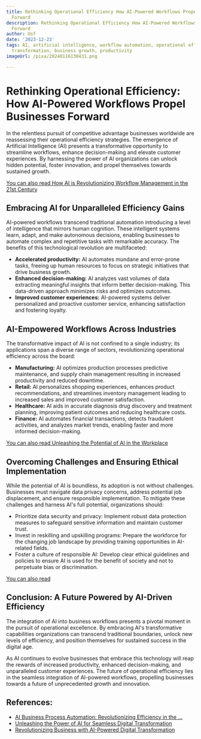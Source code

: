 ```yaml
---
title: Rethinking Operational Efficiency How AI-Powered Workflows Propel Businesses
  Forward
description: Rethinking Operational Efficiency How AI-Powered Workflows Propel Businesses
  Forward
author: Usf
date: '2023-12-23'
tags: AI, artificial intelligence, workflow automation, operational efficiency, digital
  transformation, business growth, productivity
imageUrl: /pixa/20240116130431.png

---
```

# Rethinking Operational Efficiency: How AI-Powered Workflows  Propel Businesses Forward

In the relentless pursuit of competitive advantage businesses worldwide are reassessing their operational efficiency  strategies.  The emergence  of Artificial  Intelligence (AI) presents a transformative opportunity to streamline workflows, enhance decision-making and elevate customer experiences. By harnessing the power of AI organizations can unlock hidden potential, foster innovation, and propel themselves towards sustained growth.

[You  can also read How AI is Revolutionizing  Workflow Management in the 21st Century](How%20AI%20is%20Revolutionizing%20Workflow%20Management%20in%20the%2021st%20Century)


## Embracing  AI for Unparalleled Efficiency Gains

AI-powered workflows transcend traditional automation  introducing a level of intelligence that mirrors human cognition.  These intelligent  systems learn, adapt, and make autonomous decisions,  enabling businesses to automate complex and repetitive tasks with remarkable accuracy. The benefits of this technological revolution are multifaceted:

* **Accelerated productivity:** AI automates mundane and error-prone tasks, freeing  up human resources to  focus on strategic initiatives that drive  business growth.
* **Enhanced decision-making:**  AI analyzes vast volumes of data extracting meaningful insights that inform better decision-making. This data-driven approach minimizes risks and optimizes outcomes.
* **Improved customer experiences:** AI-powered systems deliver  personalized  and proactive customer  service, enhancing satisfaction  and fostering loyalty.

## AI-Empowered Workflows  Across Industries

The transformative impact of AI is  not confined to a single industry; its applications  span  a diverse range of  sectors, revolutionizing operational efficiency across the board:

* **Manufacturing:** AI optimizes  production processes predictive  maintenance, and supply chain management resulting in increased productivity and reduced downtime.
* **Retail:** AI personalizes shopping experiences,  enhances product recommendations, and streamlines inventory management leading to increased sales and improved customer satisfaction.
* **Healthcare:** AI  aids in accurate diagnosis drug discovery  and treatment planning, improving  patient outcomes and reducing  healthcare costs.
* **Finance:** AI automates financial transactions, detects fraudulent activities, and analyzes market trends,  enabling faster and more informed decision-making.

[You can also read Unleashing  the Potential of  AI in the Workplace](Unleashing%20the%20Potential%20of%20AI%20in%20the%20Workplace)


## Overcoming Challenges and Ensuring Ethical Implementation

While the potential of AI is boundless, its adoption is not without challenges. Businesses  must navigate data privacy  concerns, address potential  job displacement, and ensure responsible implementation. To mitigate these challenges and harness AI's full potential,  organizations should:

* Prioritize data security and  privacy: Implement robust data protection measures  to safeguard sensitive information and maintain customer trust.
* Invest in reskilling and upskilling  programs: Prepare the workforce for the changing  job landscape by providing training opportunities in AI-related fields.
* Foster a culture of responsible  AI: Develop clear ethical guidelines and policies to ensure AI is used for the benefit of society and not to perpetuate bias or discrimination.

[You can also read ]()


## Conclusion: A  Future Powered by AI-Driven Efficiency

The  integration of AI into business workflows presents a pivotal moment in the pursuit of operational excellence. By embracing AI's transformative capabilities organizations can transcend traditional boundaries, unlock new levels of efficiency, and position themselves for sustained success in the digital age.

As AI continues to evolve businesses that embrace this technology will reap the rewards  of increased productivity, enhanced decision-making, and unparalleled customer experiences. The future of operational efficiency lies  in the seamless integration  of  AI-powered workflows, propelling businesses towards a future of unprecedented growth and innovation.

## References:
- [AI Business Process Automation: Revolutionizing Efficiency in the ...](https://www.elementum.com/blog/ai-business-process-automation/)
- [Unleashing the Power of AI for Seamless Digital Transformation](https://www.linkedin.com/pulse/unleashing-power-ai-seamless-digital-transformation-how-rajoo-jha)
- [Revolutionizing Business with AI-Powered Digital Transformation](https://www.tractiontechnology.com/blog/revolutionizing-business-with-ai-powered-digital-transformation)

